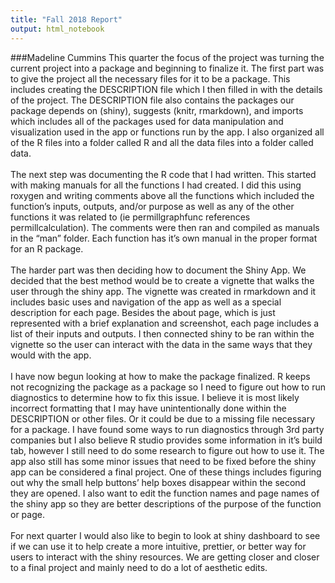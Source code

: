 ```yaml
---
title: "Fall 2018 Report"
output: html_notebook
---
```

###Madeline Cummins
  This quarter the focus of the project was turning the current project into a package and beginning to finalize it. The first part was to give the project all the necessary files for it to be a package. This includes creating the DESCRIPTION file which I then filled in with the details of the project. The DESCRIPTION file also contains the packages our package depends on (shiny), suggests (knitr, rmarkdown), and imports which includes all of the packages used for data manipulation and visualization used in the app or functions run by the app. I also organized all of the R files into a folder called R and all the data files into a folder called data.
<br />
<br />
  The next step was documenting the R code that I had written. This started with making manuals for all the functions I had created. I did this using roxygen and writing comments above all the functions which included the function’s inputs, outputs, and/or purpose as well as any of the other functions it was related to (ie permillgraphfunc references permillcalculation). The comments were then ran and compiled as manuals in the “man” folder. Each function has it’s own manual in the proper format for an R package.
<br />
<br />
  The harder part was then deciding how to document the Shiny App. We decided that the best method would be to create a vignette that walks the user through the shiny app. The vignette was created in rmarkdown and it includes basic uses and navigation of the app as well as a special description for each page. Besides the about page, which is just represented with a brief explanation and screenshot, each page includes a list of their inputs and outputs. I then connected shiny to be ran within the vignette so the user can interact with the data in the same ways that they would with the app.
<br />
<br />
  I have now begun looking at how to make the package finalized. R keeps not recognizing the package as a package so I need to figure out how to run diagnostics to determine how to fix this issue. I believe it is most likely incorrect formatting that I may have unintentionally done within the DESCRIPTION or other files. Or it could be due to a missing file necessary for a package. I have found some ways to run diagnostics through 3rd party companies but I also believe R studio provides some information in it’s build tab, however I still need to do some research to figure out how to use it. The app also still has some minor issues that need to be fixed before the shiny app can be considered a final project. One of these things includes figuring out why the small help buttons’ help boxes disappear within the second they are opened. I also want to edit the function names and page names of the shiny app so they are better descriptions of the purpose of the function or page.  
<br />
For next quarter I would also like to begin to look at shiny dashboard to see if we can use it to help create a more intuitive, prettier, or better way for users to interact with the shiny resources. We are getting closer and closer to a final project and mainly need to do a lot of aesthetic edits.

